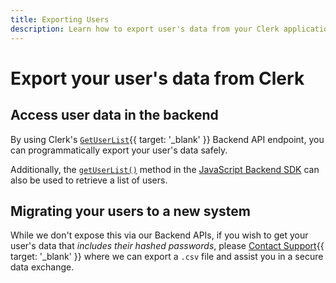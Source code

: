 ```yaml
---
title: Exporting Users
description: Learn how to export user's data from your Clerk application.
---
```


# Export your user's data from Clerk

## Access user data in the backend

By using Clerk's [`GetUserList`](/docs/reference/backend-api/tag/Users#operation/GetUserList){{ target: '_blank' }} Backend API endpoint, you can programmatically export your user's data safely.

Additionally, the [`getUserList()`](/docs/references/backend/user/get-user-list) method in the [JavaScript Backend SDK](/docs/references/backend/overview) can also be used to retrieve a list of users.

## Migrating your users to a new system

While we don't expose this via our Backend APIs, if you wish to get your user's data that _includes their hashed passwords_, please [Contact Support](/contact/support){{ target: '_blank' }} where we can export a `.csv` file and assist you in a secure data exchange.
